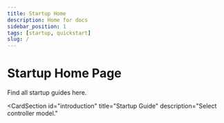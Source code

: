 ```yaml
---
title: Startup Home
description: Home for docs
sidebar_position: 1
tags: [startup, quickstart]
slug: /
---
```



# Startup Home Page

Find all startup guides here.

<ProductSection></ProductSection>

<CardSection
  id="introduction"
  title="Startup Guide"
  description="Select controller model."
>
  <Card
    title="R-30iA"
    to="/startup/fanuc-r30ia/introduction"
    description="With fanuc safety."
  />
  <Card
    title="R-30iB"
    to="/startup/fanuc-r30ib-fanuc/introduction"
    description="With Fanuc safety."
  />
</CardSection>
